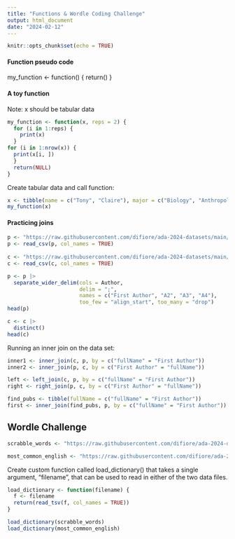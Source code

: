 ```yaml
---
title: "Functions & Wordle Coding Challenge"
output: html_document
date: "2024-02-12"
---
```


```r
knitr::opts_chunk$set(echo = TRUE)
```

#### Function pseudo code 
my_function <- function(<argument list>) {
  <function code>
  return(<value>)
}

#### A toy function

Note: x should be tabular data

```r
my_function <- function(x, reps = 2) {
  for (i in 1:reps) {
    print(x)
  }
for (i in 1:nrow(x)) {
  print(x[i, ])
  }
  return(NULL)
}
```

Create tabular data and call function:

```r
x <- tibble(name = c("Tony", "Claire"), major = c("Biology", "Anthropology"))
my_function(x)
```

#### Practicing joins

```r
p <- "https://raw.githubusercontent.com/difiore/ada-2024-datasets/main/papers.csv"
p <- read_csv(p, col_names = TRUE)
                     
c <- "https://raw.githubusercontent.com/difiore/ada-2024-datasets/main/creators.csv"
c <- read_csv(c, col_names = TRUE)
```
```r
p <- p |>
  separate_wider_delim(cols = Author,
                       delim = ";",
                       names = c("First Author", "A2", "A3", "A4"),
                       too_few = "align_start", too_many = "drop")
head(p)

c <- c |>
  distinct()
head(c)
```

Running an inner join on the data set:

```r
inner1 <- inner_join(c, p, by = c("fullName" = "First Author"))
inner2 <- inner_join(p, c, by = c("First Author" = "fullName"))

left <- left_join(c, p, by = c("fullName" = "First Author"))
right <- right_join(p, c, by = c("First Author" = "fullName"))

find_pubs <- tibble(fullName = c("fullName" = "First Author"))
first <- inner_join(find_pubs, p, by = c("fullName" = "First Author"))
```

## Wordle Challenge 

```r
scrabble_words <- "https://raw.githubusercontent.com/difiore/ada-2024-datasets/main/collins-scrabble-words-2019.txt"

most_common_english <- "https://raw.githubusercontent.com/difiore/ada-2024-datasets/main/google-10000-english-usa-no-swears.txt"
```


Create custom function called load_dictionary() that takes a single argument, "filename", that can be used to read in either of the two data files.

```r
load_dictionary <- function(filename) {
  f <- filename
  return(read_tsv(f, col_names = TRUE))
}

load_dictionary(scrabble_words)
load_dictionary(most_common_english)
```


